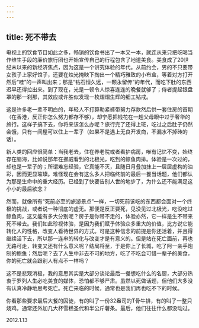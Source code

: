 ```yaml
---
---
---
```

title: 死不带去
---




电视上的饮食节目如此之多，畅销的饮食书出了一本又一本，就连从来只把吃喝当作维生手段的廉价旅行团也开始宣传自己的行程包含了地道美食。美食成了20世纪末以来的新经济焦点，因为这是一个讲究体验的年代。从前约会，男的不只要带女孩子上家好馆子，还要在烛光掩映下掏出一个精巧雅致的小布盒，等着对方打开然后“哇”的一声叫出来；那是“钻石恒久远，一颗永留传”的年代，而吃下肚的东西迟早还得拉出来。到了现在，光是一顿令人惊喜连连的晚餐就够了；侍者提起银盘罩的那一刹那，其效应或许胜似发现一枚熠熠生辉的细工钻戒。

这是许多老一辈不明白的，年轻人不打算勒紧裤带努力存款然后供一套住房的首期（在香港，反正你怎么努力都存不够），却宁愿把钱花在一趟父母眼中过于奢华的旅行。这样子搞下去，你将来该怎么办呢？旅行完了还得上班，吃过之后肚子仍然会饿，只有一间屋可以住上一辈子（如果不是遇上无良开发商，不漏水不掉砖的话）。

新人类的回应很简单：当我老去，住在养老院或者看护病房，唯有记忆不变，始终存在脑海，比如说那年在挪威看到的北极光，吃到的鲸鱼肉排。体验是一次过的，却也是一辈子的；所谓难忘经验，它真能不灭，且随日月叠加抹上一层层虚构的油彩，因而更显璀璨。难怪现在会有这么多人把临终前的最后一餐当话题，他们都认为那是生命中的重大经历。已经到了快要告别人世的地步了，为什么还不能满足这小小的最后欲念？

然而，就像所有“死前必至的旅游景点”一样，一切死前该吃的东西都会面对一个终极的挑战，或者说一种彻底的虚无。那便是反正要死，见没见过北极光，吃没吃过鲸鱼肉，这又能有多大分别呢？房子是你带不走的，体验亦然，它一样是生不带来死不带去。我们如此珍视体验，是因为我们赋予体验众多重大的价值，比方说它能转化人的性格，改变人看待世界的方式。可是这种信念的前提是你还活着，并且得继续活下去，所以那一连串的转化与改变才是有意义的。但是站在死亡面前，再也无路可走，转变又还有什么意义呢？结局将至，于是你上了长城，吃了阿一亲手炮制的鲍鱼；然后呢？去了人生中非去不可的地方，吃了不吃会可惜一辈子的美食，你的死亡就会跟别人有点不一样吗？

这不是悲观消极，我的意思其实是大部分谈论最后一餐想吃什么的名厨，大部分热衷于罗列人生必吃美食的媒体，恐怕都不够严肃。虽然以死做话题，但他们大多没有认真冷静地思考死亡。死亡来临的时候，通常也是我们再也吃不下的时候。

你看那些要求最后大餐的囚徒，有的叫了一份32盎司的T骨牛排，有的叫了一整只烧鸡，通常还外加几大杯雪糕圣代和半公斤薯条。最后，他们往往什么都没动过。





2012.1.13